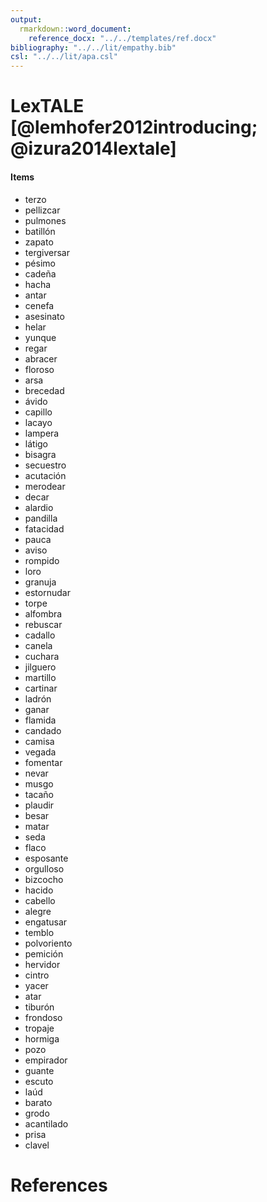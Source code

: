 ```yaml
---
output: 
  rmarkdown::word_document: 
    reference_docx: "../../templates/ref.docx"
bibliography: "../../lit/empathy.bib"
csl: "../../lit/apa.csl"
---
```


# LexTALE [@lemhofer2012introducing; @izura2014lextale]

#### Items

- terzo
- pellizcar
- pulmones
- batillón
- zapato
- tergiversar
- pésimo
- cadeña
- hacha
- antar
- cenefa
- asesinato
- helar
- yunque
- regar
- abracer
- floroso
- arsa
- brecedad
- ávido
- capillo
- lacayo
- lampera
- látigo
- bisagra
- secuestro
- acutación
- merodear
- decar
- alardio
- pandilla
- fatacidad
- pauca
- aviso
- rompido
- loro
- granuja
- estornudar
- torpe
- alfombra
- rebuscar
- cadallo
- canela
- cuchara
- jilguero
- martillo
- cartinar
- ladrón
- ganar
- flamida
- candado
- camisa
- vegada
- fomentar
- nevar
- musgo
- tacaño
- plaudir
- besar
- matar
- seda
- flaco
- esposante
- orgulloso
- bizcocho
- hacido
- cabello
- alegre
- engatusar
- temblo
- polvoriento
- pemición
- hervidor
- cintro
- yacer
- atar
- tiburón
- frondoso
- tropaje
- hormiga
- pozo
- empirador
- guante
- escuto
- laúd
- barato
- grodo
- acantilado
- prisa
- clavel

# References
